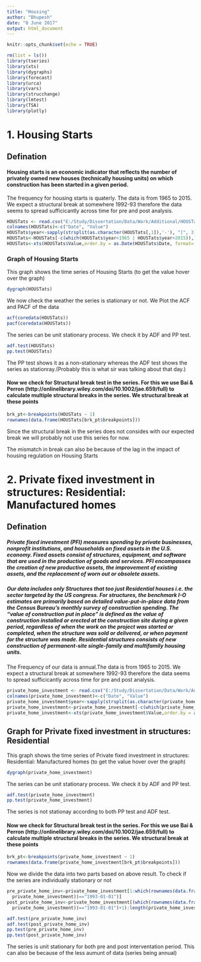 ---
title: "Housing"
author: "Bhupesh"
date: "8 June 2017"
output: html_document
---

```{r setup, include=FALSE}
knitr::opts_chunk$set(echo = TRUE)
```






```{r echo=FALSE,include=FALSE, warning=FALSE, error=FALSE, results='hide'}
rm(list = ls())
library(tseries)
library(xts)
library(dygraphs)
library(forecast)
library(urca)
library(vars)
library(strucchange)
library(lmtest)
library(TSA)
library(plotly)
```

# 1. Housing Starts

## Defination

#### Housing starts is an economic indicator that reflects the number of privately owned new houses (technically housing units) on which construction has been started in a given period.

The frequency for housing starts is quaterly. The data is from 1965 to 2015. We expect a structural break at somewhere 1992-93 therefore the data seems to spread sufficicantly across time for pre and post analysis.

```{r echo=FALSE,include=FALSE, warning=FALSE, error=FALSE, results='hide'}
HOUSTats <- read.csv("E:/Study/Dissertation/Data/Work/Additional/HOUSTats.csv")
colnames(HOUSTats)<-c("Date", "Value")
HOUSTats$year<-sapply(strsplit(as.character(HOUSTats[,1]),'-'), "[", 3)
HOUSTats<-HOUSTats[-c(which(HOUSTats$year<1965 | HOUSTats$year>2015)),]
HOUSTats<-xts(HOUSTats$Value,order.by = as.Date(HOUSTats$Date, format= "%d-%m-%Y"))

```


### Graph of Housing Starts

This graph shows the time series of Housing Starts (to get the value hover over the graph)




```{r echo=FALSE, warning=FALSE, error=FALSE}
dygraph(HOUSTats)

```




We now check the weather the series is stationary or not. We Plot the ACF and PACF of the data




```{r echo=FALSE, warning=FALSE, error=FALSE}
acf(coredata(HOUSTats))
pacf(coredata(HOUSTats))
```




The series can be unit stationary process. We check it by ADF and PP test.




```{r echo=FALSE}
adf.test(HOUSTats)
pp.test(HOUSTats)
```



The PP test shows it as a non-stationary whereas the ADF test shows the series as stationray.(Probably this is what sir was talking about that day.)



#### Now we check for Structural break test in the series. For this we use Bai & Perron (http://onlinelibrary.wiley.com/doi/10.1002/jae.659/full) to calculate multiple structural breaks in the  series. We structural break at these points




```{r echo=FALSE}
brk_pt<-breakpoints(HOUSTats ~ 1)
rownames(data.frame(HOUSTats[brk_pt$breakpoints]))
```




Since the structural break in the series does not consides with our expected break we will probably not use this series for now. 

The mismatch in break can also be because of the lag in the impact of housing regulation on Housing Starts





# 2. Private fixed investment in structures: Residential: Manufactured homes

## Defination

##### Private fixed investment (PFI) measures spending by private businesses, nonprofit institutions, and households on fixed assets in the U.S. economy. Fixed assets consist of structures, equipment, and software that are used in the production of goods and services. PFI encompasses the creation of new productive assets, the improvement of existing assets, and the replacement of worn out or obsolete assets.

##### Our data includes only Structures that too just Residential houses i.e. the sector targeted by the US congress. For structures, the benchmark I-O estimates are primarily based on detailed value-put-in-place data from the Census Bureau’s monthly survey of construction spending. The “value of construction put in place” is defined as the value of construction installed or erected at the construction site during a given period, regardless of when the work on the project was started or completed, when the structure was sold or delivered, or when payment for the structure was made. Residential structures consists of new construction of permanent-site single-family and multifamily housing units.



The Frequency of our data is annual.The data is from 1965 to 2015. We expect a structural break at somewhere 1992-93 therefore the data seems to spread sufficicantly across time for pre and post analysis.




```{r echo=FALSE}
private_home_investment <- read.csv("E:/Study/Dissertation/Data/Work/Additional/private_home_investment.csv")
colnames(private_home_investment)<-c("Date", "Value")
private_home_investment$year<-sapply(strsplit(as.character(private_home_investment[,1]),'-'), "[", 3)
private_home_investment<-private_home_investment[-c(which(private_home_investment$year<1965 | private_home_investment$year>2015)),]
private_home_investment<-xts(private_home_investment$Value,order.by = as.Date(private_home_investment$Date, format= "%d-%m-%Y"))

```


## Graph for Private fixed investment in structures: Residential

This graph shows the time series of Private fixed investment in structures: Residential: Manufactured homes (to get the value hover over the graph)

```{r echo=FALSE, warning=FALSE, error=FALSE}
dygraph(private_home_investment)

```




The series can be unit stationary process. We check it by ADF and PP test.




```{r echo=FALSE}
adf.test(private_home_investment)
pp.test(private_home_investment)
```




The series is not stationay according to both PP test and ADF test.


#### Now we check for Structural break test in the series. For this we use Bai & Perron (http://onlinelibrary.wiley.com/doi/10.1002/jae.659/full) to calculate multiple structural breaks in the  series. We structural break at these points




```{r echo=FALSE}
brk_pt<-breakpoints(private_home_investment ~ 1)
rownames(data.frame(private_home_investment[brk_pt$breakpoints]))
```


Now we divide the data into two parts based on above result. To check if the series are individually stationary or not


```{r echo=FALSE}
pre_private_home_inv<-private_home_investment[1:which(rownames(data.frame(
  private_home_investment))=="1993-01-01")]
post_private_home_inv<-private_home_investment[(which(rownames(data.frame(
  private_home_investment))=="1993-01-01")+1):length(private_home_investment)]

adf.test(pre_private_home_inv)
adf.test(post_private_home_inv)
pp.test(pre_private_home_inv)
pp.test(post_private_home_inv)

```

The series is unit stationary for both pre and post interventation period. This can also be because of the less aumunt of data (series being annual)

```{r echo=FALSE}

```



